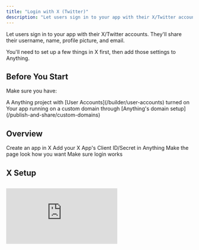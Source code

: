 ```yaml
---
title: "Login with X (Twitter)"
description: "Let users sign in to your app with their X/Twitter account"
---
```


Let users sign in to your app with their X/Twitter accounts. They'll share their username, name, profile picture, and email.

You'll need to set up a few things in X first, then add those settings to Anything.

## Before You Start

Make sure you have:

<Check>
  A Anything project with [User Accounts](/builder/user-accounts) turned on
</Check>

<Check>
  Your app running on a custom domain through [Anything's domain setup](/publish-and-share/custom-domains)
</Check>

## Overview

<CardGroup cols={2}>
  <Card title="Set Up an X App" icon="key">
    Create an app in X
  </Card>

  <Card title="Add to Anything" icon="plug">
    Add your X App's Client ID/Secret in Anything
  </Card>

  <Card title="Add the X Login UI to your sign in pages" icon="pencil">
    Make the page look how you want
  </Card>

  <Card title="Test flow" icon="check-circle">
    Make sure login works
  </Card>
</CardGroup>

## X Setup

##

<div style={{ position: 'relative', paddingBottom: '56.25%', height: 0, overflow: 'hidden' }}>
  <iframe 
    style={{ position: 'absolute', top: 0, left: 0, width: '100%', height: '100%' }}
    src="https://www.loom.com/embed/9e22bc2239614b0daa57d62d1a0f5977?sid=35c1933c-dfe0-430c-913f-26863d44dbf1" 
    frameborder="0" 
    webkitallowfullscreen 
    mozallowfullscreen 
    allowfullscreen 
  />
</div>

<Steps>
  <Step title="Access X Developer Portal">
    1. Go to [X Developer Portal](https://developer.x.com/en/apps)

    2. Sign in with your X account

    3. Click "Create an App"

    <img src="/images/auth/x/1-developerxapps.png" />
  </Step>

  <Step title="Apply for Developer Account">
    1. If you don't have a developer account, you'll need to apply

    2. Fill out the required information about your use case

    3. Submit your application

    <img src="/images/auth/x/2-applyfordevaccount.png" style={{ borderRadius: '0.5rem' }} />
  </Step>

  <Step title="Choose Developer Plan">
    1. Review the available developer plans

    2. You can sign up for a Free account if you prefer

    3. Select your plan and continue

    <img src="/images/auth/x/3-chooseplan.png" style={{ borderRadius: '0.5rem' }} />
  </Step>

  <Step title="Accept Developer Agreement">
    1. Review the developer terms

    2. Describe your app's purpose and that you're using Login with X

    3. Accept the terms to proceed

    <img src="/images/auth/x/4-acceptagreement.png" style={{ borderRadius: '0.5rem' }} />
  </Step>

  <Step title="Create Project">
    1. Once approved, navigate to your dashboard

    2. Click "Create Project" to begin

    <img src="/images/auth/x/5-createproject.png" style={{ borderRadius: '0.5rem' }} />
  </Step>

  <Step title="Name Your Project">
    1. Choose a descriptive name for your project

    2. This is for internal organization

    3. Click continue

    <img src="/images/auth/x/6-chooseaname.png" style={{ borderRadius: '0.5rem' }} />
  </Step>

  <Step title="Select Use Case">
    1. Choose the primary use case for your app

    2. This helps X understand how you'll use their API

    <img src="/images/auth/x/7-chooseusecase.png" style={{ borderRadius: '0.5rem' }} />
  </Step>

  <Step title="Add Project Description">
    1. Provide a detailed description of your project

    2. Explain how you'll use X's features

    3. Be specific about your Login with X implementation

    <img src="/images/auth/x/8-projectdescription.png" style={{ borderRadius: '0.5rem' }} />
  </Step>

  <Step title="Name Your App">
    1. Choose a user-facing name for your app

    2. This will be visible to users during sign in

    <img src="/images/auth/x/9-nameapp.png" style={{ borderRadius: '0.5rem' }} />
  </Step>

  <Step title="Skip Initial Tokens">
    1. You'll see initial Keys & Tokens

    2. These include API Key, API Key Secret, and Bearer Token

    3. You can skip these for now - click "App Settings"

    <img src="/images/auth/x/10-skiptokens.png" style={{ borderRadius: '0.5rem' }} />
  </Step>

  <Step title="Configure User Authentication">
    1. In App Settings, find "User authentication settings"

    2. Click "Set up"

    <img src="/images/auth/x/11-userauthenticationsetup.png" style={{ borderRadius: '0.5rem' }} />
  </Step>

  <Step title="Set App Permissions">
    1. Choose your app permissions level

    2. You can request read/write permissions

    3. Optionally request email access for users if you want your app to send users emails

    <img src="/images/auth/x/12-apppermissions.png" style={{ borderRadius: '0.5rem' }} />
  </Step>

  <Step title="Configure App Type">
    1. Select "Web App" as your app type

    2. This enables web-based authentication

    <img src="/images/auth/x/13-webapp.png" style={{ borderRadius: '0.5rem' }} />
  </Step>

  <Step title="Add App Information">
    1. Enter your callback URL:
       `https://www.your-domain.com/api/auth/callback/twitter`

    2. Add your website URL:
       `https://www.your-domain.com`

    3. Add privacy policy URL:
       `https://your-domain.com/privacy`

    4. Add terms of service URL:
       `https://your-domain.com/terms`

    <img src="/images/auth/x/14-redirecturlappinfo.png" style={{ borderRadius: '0.5rem' }} />

    <Warning>
      Must include:

      * `https://` protocol

      * `www` prefix for callback and website URLs

      * Exact domain for the app used in Anything's custom domain settings
    </Warning>

    <Tip>
      You can use services like Termly to generate these required policy documents and host them on pages in your Anything app
    </Tip>
  </Step>

  <Step title="Access Keys and Tokens">
    1. After saving settings, go to "Keys and Tokens" section

    <img src="/images/auth/x/15-keysandtokens.png" style={{ borderRadius: '0.5rem' }} />
  </Step>

  <Step title="Copy OAuth Credentials">
    1. Under OAuth 2.0 Client ID and Client Secret

    2. Copy the Client ID

    3. Generate and copy the Client Secret

    4. Save both values - you'll need them in Anything

    <img src="/images/auth/x/16-clientidclientsecret.png" style={{ borderRadius: '0.5rem' }} />

    <Warning>
      Keep your Client Secret secure - never share it publicly
    </Warning>
  </Step>
</Steps>

## Add to Anything Project

<Steps>
  <Step title="Enable User Accounts">
    You have two options:

    1. Prompt Anything with "Let users sign in"

    2. Enable User Accounts from the logo menu
  </Step>

  <Step title="Access Project Settings">
    1. Click the 3-dot menu at the top of the chat

    2. Select "Project Settings"
    <img src="/images/auth/x/17-createprojectsettings.png" style={{ borderRadius: '0.5rem' }} />
  </Step>

  <Step title="Enable Login with X">
    1. Navigate to the Authentication section

    2. Find Login with X toggle

    3. Turn it on
    <img src="/images/auth/x/18-enabletwitter.png" style={{ borderRadius: '0.5rem' }} />
  </Step>

  <Step title="Add X Credentials">
    1. Paste in your Client ID

    2. Paste in your Client Secret

    3. Click Save
    <img src="/images/auth/x/18-enabletwitter.png" style={{ borderRadius: '0.5rem' }} />
  </Step>

  <Step title="Add Sign In UI">
    1. Return to the chat

    2. Prompt Anything with "Add Login with X as an option"

    3. Anything will update your sign-in pages automatically
    <img src="/images/auth/x/19-promptcreate.png" style={{ borderRadius: '0.5rem' }} />
  </Step>

  <Step title="Publish Your App">
    1. Click the Publish button

    2. Review your changes

    3. Publish to make the Login with X feature live
  </Step>
</Steps>

## Testing

1. Publish your changes

2. Open your app in a new incognito window

3. Go to the sign in page

4. Try signing in with X

5. Check the [auth\_users table](/builder/databases) to see your new user

## Troubleshooting

<Accordion title="Can't see the X button">
  * Check if User Accounts is turned on

  * Make sure Login with X is enabled in Project Settings

  * Prompt Anything with "Add Login with X as an option to the sign in page"

  * Try publishing your changes again

  * Clear your browser data and try in incognito mode
</Accordion>

<Accordion title="Login not working">
  * Double check your domain is exactly the same in Anything and X

  * Make sure your callback URL is right: `www.[your-domain].com/api/auth/callback/twitter`

  * Check if your Client ID and Secret are pasted correctly

  * Make sure OAuth 2.0 is turned on in X

  * Make sure your app is live at your custom domain
</Accordion>

<Accordion title="Users can't sign in after domain change">
  * Update the callback URLs in X Developer Portal

  * Update your website URL in X app settings

  * Re-publish your app on the new domain
</Accordion>

## FAQ

<Accordion title="What user info do I get?">
  By default:

  * Username

  * Display name

  * Profile picture (if they have one)

  Additional information requires requesting extra permissions and may require X app review.
</Accordion>

<Accordion title="Can I change how the login button looks?">
  Yes! Just:

  1. Go back to chat

  2. Tell Anything how you want it to look

  3. Anything will help style it while following X's rules
</Accordion>

<Accordion title="Do I need X to review my app?">
  * For basic login: No

  * For extra features: Yes

  * You'll need to submit your app to X for approval
</Accordion>

## See Also

* [User Accounts](/builder/user-accounts)

* [Customizing Login Pages](/builder/user-accounts#customizing-auth-pages)

